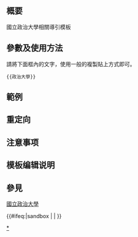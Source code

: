 <includeonly><!-- 在這裡加入模板的保護標識 --></includeonly><noinclude>{{Documentation subpage}}</noinclude>
<!-- 在本行下編輯模板說明 -->
== 概要 ==
國立政治大學相關導引模板
== 參數及使用方法 ==
請將下面框內的文字，使用一般的複製貼上方式即可。
<pre>{{政治大學}}</pre>

== 範例 ==
{{政治大學}}

== 重定向 ==

== 注意事项 ==

== 模板编辑说明 ==

== 參見 ==
[[國立政治大學]]

<includeonly>{{#ifeq:{{SUBPAGENAME}}|sandbox | |
<!-- 本行下加入模板的分類，跨維基連結加入Wikidata（參見[[Wikipedia:Wikidata]]） -->
}}</includeonly>

[[Category:國立政治大學|*]]